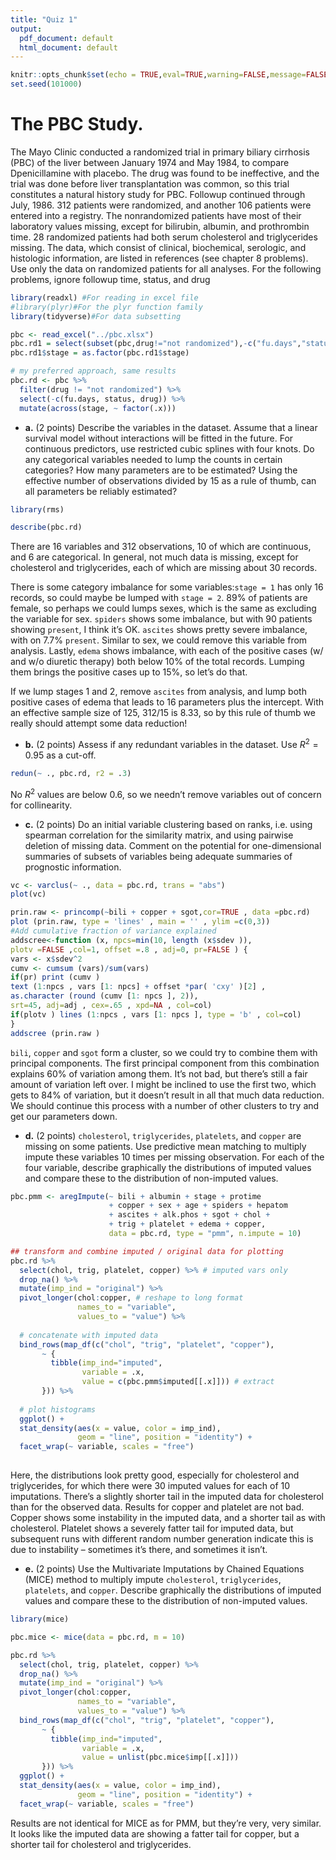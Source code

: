 ```yaml
---
title: "Quiz 1"
output:
  pdf_document: default
  html_document: default
---
```


```r
knitr::opts_chunk$set(echo = TRUE,eval=TRUE,warning=FALSE,message=FALSE)
set.seed(101000)
```
The PBC Study.
===
The Mayo Clinic conducted a randomized trial in primary biliary cirrhosis
(PBC) of the liver between January 1974 and May 1984, to compare Dpenicillamine
with placebo. The drug was found to be ineffective, and the trial was done before liver transplantation was common, so this trial constitutes a natural history study for PBC. Followup continued through July, 1986. 312 patients were randomized,
and another 106 patients were entered into a registry. The nonrandomized
patients have most of their laboratory values missing, except for bilirubin,
albumin, and prothrombin time. 28 randomized patients had both serum
cholesterol and triglycerides missing. The data, which consist of clinical, biochemical, serologic, and histologic information, are listed in references (see chapter 8 problems). Use only the data on randomized patients for all analyses. For the following problems, ignore followup time, status, and drug

```r
library(readxl) #For reading in excel file
#library(plyr)#For the plyr function family
library(tidyverse)#For data subsetting

pbc <- read_excel("../pbc.xlsx")
pbc.rd1 = select(subset(pbc,drug!="not randomized"),-c("fu.days","status","drug"))
pbc.rd1$stage = as.factor(pbc.rd1$stage)

# my preferred approach, same results
pbc.rd <- pbc %>%
  filter(drug != "not randomized") %>%
  select(-c(fu.days, status, drug)) %>%
  mutate(across(stage, ~ factor(.x)))

```


- **a.** (2 points) Describe the variables in the dataset. Assume that a linear survival model without interactions will be fitted in the future. For continuous predictors, use restricted cubic splines with four knots. Do any categorical variables needed to lump the counts in certain categories? How many parameters are to be estimated? Using the effective number of observations divided by 15 as a rule of thumb, can all parameters be reliably estimated?

```r
library(rms)

describe(pbc.rd)
```

There are 16 variables and 312 observations, 10 of which are continuous, and 6 are categorical. In general, not much data is missing, except for cholesterol and triglycerides, each of which are missing about 30 records. 

There is some category imbalance for some variables:`stage = 1` has only 16 records, so could maybe be lumped with `stage = 2`. 89% of patients are female, so perhaps we could lumps sexes, which is the same as excluding the variable for sex. `spiders` shows some imbalance, but with 90 patients showing `present`, I think it's OK. `ascites` shows pretty severe imbalance, with on 7.7% `present`. Similar to sex, we could remove this variable from analysis. Lastly, `edema` shows imbalance, with each of the positive cases (w/ and w/o diuretic therapy) both below 10% of the total records. Lumping them brings the positive cases up to 15%, so let's do that. 

If we lump stages 1 and 2, remove `ascites` from analysis, and lump both positive cases of edema that leads to 16 parameters plus the intercept. With an effective sample size of 125, 312/15 is 8.33, so by this rule of thumb we really should attempt some data reduction!

- **b.** (2 points) Assess if any redundant variables in the dataset. Use $R^2 = 0.95$ as a cut-off. 

```r
redun(~ ., pbc.rd, r2 = .3)
```

No $R^2$ values are below 0.6, so we needn't remove variables out of concern for collinearity.

- **c.** (2 points) Do an initial variable clustering based on ranks, i.e. using spearman correlation for the similarity matrix, and using pairwise deletion of
missing data. Comment on the potential for one-dimensional summaries of
subsets of variables being adequate summaries of prognostic information.

```r
vc <- varclus(~ ., data = pbc.rd, trans = "abs")
plot(vc)
```

```r
prin.raw <- princomp(~bili + copper + sgot,cor=TRUE , data =pbc.rd)
plot (prin.raw, type = 'lines' , main = '' , ylim =c(0,3))
#Add cumulative fraction of variance explained
addscree<-function (x, npcs=min(10, length (x$sdev )),
plotv =FALSE ,col=1, offset =.8 , adj=0, pr=FALSE ) {
vars <- x$sdev^2
cumv <- cumsum (vars)/sum(vars)
if(pr) print (cumv )
text (1:npcs , vars [1: npcs] + offset *par( 'cxy' )[2] ,
as.character (round (cumv [1: npcs ], 2)),
srt=45, adj=adj , cex=.65 , xpd=NA , col=col)
if(plotv ) lines (1:npcs , vars [1: npcs ], type = 'b' , col=col)
}
addscree (prin.raw )
```

`bili`, `copper` and `sgot` form a cluster, so we could try to combine them with principal components. The first principal component from this combination explains 60% of variation among them. It's not bad, but there's still a fair amount of variation left over. I might be inclined to use the first two, which gets to 84% of variation, but it doesn't result in all that much data reduction. We should continue this process with a number of other clusters to try and get our parameters down. 


- **d.** (2 points) `cholesterol`, `triglycerides`, `platelets`, and `copper` are missing on some patients. Use predictive mean matching to multiply impute these variables 10 times per missing observation. For each of the four variable, describe graphically the distributions of imputed values and compare these to the distribution of non-imputed values.

```r
pbc.pmm <- aregImpute(~ bili + albumin + stage + protime 
                      + copper + sex + age + spiders + hepatom 
                      + ascites + alk.phos + sgot + chol +
                      + trig + platelet + edema + copper,
                      data = pbc.rd, type = "pmm", n.impute = 10)

## transform and combine imputed / original data for plotting
pbc.rd %>%
  select(chol, trig, platelet, copper) %>% # imputed vars only
  drop_na() %>% 
  mutate(imp_ind = "original") %>%
  pivot_longer(chol:copper, # reshape to long format
               names_to = "variable", 
               values_to = "value") %>%
  
  # concatenate with imputed data
  bind_rows(map_df(c("chol", "trig", "platelet", "copper"), 
       ~ {
         tibble(imp_ind="imputed", 
                variable = .x, 
                value = c(pbc.pmm$imputed[[.x]])) # extract
       })) %>% 
  
  # plot histograms 
  ggplot() + 
  stat_density(aes(x = value, color = imp_ind), 
               geom = "line", position = "identity") + 
  facet_wrap(~ variable, scales = "free")
  
```

Here, the distributions look pretty good, especially for cholesterol and triglycerides, for which there were 30 imputed values for each of 10 imputations. There's a slightly shorter tail in the imputed data for cholesterol than for the observed data. Results for copper and platelet are not bad. Copper shows some instability in the imputed data, and a shorter tail as with cholesterol. Platelet shows a severely fatter tail for imputed data, but subsequent runs with different random number generation indicate this is due to instability -- sometimes it's there, and sometimes it isn't. 

- **e.** (2 points) Use the Multivariate Imputations by Chained Equations (MICE) method to multiply impute `cholesterol`, `triglycerides`, `platelets`, and `copper`. Describe graphically the distributions of imputed values and compare these to the distribution of non-imputed values.

```r
library(mice)

pbc.mice <- mice(data = pbc.rd, m = 10)

pbc.rd %>%
  select(chol, trig, platelet, copper) %>%
  drop_na() %>%
  mutate(imp_ind = "original") %>%
  pivot_longer(chol:copper, 
               names_to = "variable", 
               values_to = "value") %>%
  bind_rows(map_df(c("chol", "trig", "platelet", "copper"), 
       ~ {
         tibble(imp_ind="imputed", 
                variable = .x, 
                value = unlist(pbc.mice$imp[[.x]]))
       })) %>% 
  ggplot() + 
  stat_density(aes(x = value, color = imp_ind), 
               geom = "line", position = "identity") + 
  facet_wrap(~ variable, scales = "free")
```

Results are not identical for MICE as for PMM, but they're very, very similar. It looks like the imputed data are showing a fatter tail for copper, but a shorter tail for cholesterol and triglycerides. 



